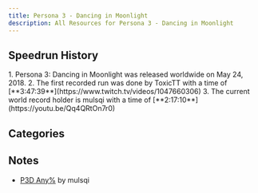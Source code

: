```yaml
---
title: Persona 3 - Dancing in Moonlight 
description: All Resources for Persona 3 - Dancing in Moonlight 
---
```



<DocsHero 
    content="Persona 3: Dancing in Moonlight is a rhythm game spin-offs of the Persona series."
    srcUrl={cover}
    alt="Persona 3: Dancing in Moonlight cover"
/>

<LinkCard title="Leaderboards" href="https://www.speedrun.com/p3d" description="See all the submitted runs on Speedrun.com"/>

## Speedrun History
<Steps>
    1. Persona 3: Dancing in Moonlight  was released worldwide on May 24, 2018.
    2. The first recorded run was done by ToxicTT with a time of [**3:47:39**](https://www.twitch.tv/videos/1047660306)
    3. The current world record holder is mulsqi with a time of [**2:17:10**](https://youtu.be/Qq4QRtOn7r0)
</Steps>

## Categories
<CardGrid>
    <Card title="Any%"></Card>
</CardGrid>

## Notes
- [P3D Any%](https://pastebin.com/wec8vcSG) by mulsqi